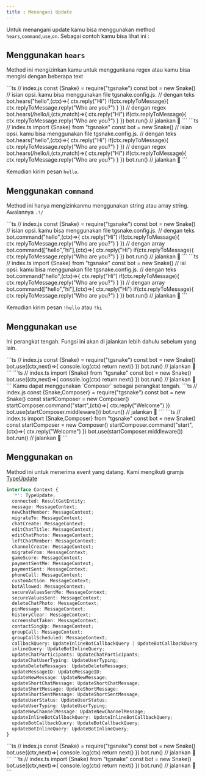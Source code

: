 ```yaml
---
title : Menangani Update
---
```


Untuk menangani update kamu bisa menggunakan method `hears`,`command`,`use`,`on`. Sebagai contoh kamu bisa lihat ini :

## Menggunakan `hears`
Method ini mengizinkan kamu untuk menggunkana regex atau kamu bisa mengisi dengan beberapa text

<TabGroup>
    <TabContent name="javascript">
    ```ts
    // index.js
    const {Snake} = require("tgsnake")
    const bot = new Snake() // isian opsi. kamu bisa menggunakan file tgsnake.config.js.
    // dengan teks
    bot.hears("hello",(ctx)=>{
      ctx.reply("Hi") 
      if(ctx.replyToMessage){ 
        ctx.replyToMessage.reply("Who are you?")
      }
    })
    // dengan regex 
    bot.hears(/hello/i,(ctx,match)=>{
      ctx.reply("Hi") 
      if(ctx.replyToMessage){ 
        ctx.replyToMessage.reply("Who are you?")
      }
    })
    bot.run() // jalankan 🐍
    ```
    </TabContent>
    <TabContent name="typescript">
    ```ts 
    // index.ts
    import {Snake} from "tgsnake"
    const bot = new Snake() // isian opsi. kamu bisa menggunakan file tgsnake.config.js.
    // dengan teks
    bot.hears("hello",(ctx)=>{
      ctx.reply("Hi") 
      if(ctx.replyToMessage){ 
        ctx.replyToMessage.reply("Who are you?")
      }
    })
    // dengan regex 
    bot.hears(/hello/i,(ctx,match)=>{
      ctx.reply("Hi") 
      if(ctx.replyToMessage){ 
        ctx.replyToMessage.reply("Who are you?")
      }
    })
    bot.run() // jalankan 🐍
    ```
    </TabContent>
</TabGroup>

Kemudian kirim pesan `hello`.

## Menggunakan `command`
Method ini hanya mengizinkanmu menggunakan string atau array string. Awalannya `.!/`

<TabGroup>
    <TabContent name="javascript">
    ```ts
    // index.js
    const {Snake} = require("tgsnake")
    const bot = new Snake() // isian opsi. kamu bisa menggunakan file tgsnake.config.js.
    // dengan teks
    bot.command("hello",(ctx)=>{
      ctx.reply("Hi") 
      if(ctx.replyToMessage){ 
        ctx.replyToMessage.reply("Who are you?")
      }
    })
    // dengan array
    bot.command(["hello","hi"],(ctx)=>{
      ctx.reply("Hi") 
      if(ctx.replyToMessage){ 
        ctx.replyToMessage.reply("Who are you?")
      }
    })
    bot.run() // jalankan 🐍
    ```
    </TabContent>
    <TabContent name="typescript">
    ```ts 
    // index.ts
    import {Snake} from "tgsnake"
    const bot = new Snake() // isi opsi. kamu bisa menggunakan file tgsnake.config.js.
    // dengan teks
    bot.command("hello",(ctx)=>{
      ctx.reply("Hi") 
      if(ctx.replyToMessage){ 
        ctx.replyToMessage.reply("Who are you?")
      }
    })
    // dengan array
    bot.command(["hello","hi"],(ctx)=>{
      ctx.reply("Hi") 
      if(ctx.replyToMessage){ 
        ctx.replyToMessage.reply("Who are you?")
      }
    })
    bot.run() // jalankan 🐍
    ```
    </TabContent>
</TabGroup>

Kemudian kirim pesan `!hello` atau `!hi`
## Menggunakan `use`
Ini perangkat tengah. Fungsi ini akan di jalankan lebih dahulu sebelum yang lain.

<TabGroup>
    <TabContent name="javascript">
    ```ts 
    // index.js
    const {Snake} = require("tgsnake")
    const bot = new Snake() 
    bot.use((ctx,next)=>{
        console.log(ctx)
        return next()
    })
    bot.run() // jalankan 🐍
    ```
    </TabContent>
    <TabContent name="typescript">
    ```ts 
    // index.ts
    import {Snake} from "tgsnake"
    const bot = new Snake() 
    bot.use((ctx,next)=>{
        console.log(ctx)
        return next()
    })
    bot.run() // jalankan 🐍
    ```
    </TabContent>
</TabGroup>
Kamu dapat menggunakan `Composer` sebagai perangkat tengah.
<TabGroup>
    <TabContent name="javascript">
    ```ts 
    // index.js
    const {Snake,Composer} = require("tgsnake")
    const bot = new Snake() 
    const startComposer = new Composer() 
    startComposer.command("start",(ctx)=>{
        ctx.reply("Welcome")
    })
    bot.use(startComposer.middleware())
    bot.run() // jalankan 🐍
    ```
    </TabContent>
    <TabContent name="typescript">
    ```ts 
    // index.ts
    import {Snake,Composer} from "tgsnake"
    const bot = new Snake() 
    const startComposer = new Composer() 
    startComposer.command("start",(ctx)=>{
        ctx.reply("Welcome")
    })
    bot.use(startComposer.middleware())
    bot.run() // jalankan 🐍
    ```
    </TabContent>
</TabGroup>

## Menggunakan `on`
Method ini untuk menerima event yang datang. Kami mengikuti gramjs [TypeUpdate](https://gram.js.org/beta/modules/tl_api.api.html#typeupdate)
```ts 
interface Context {
  '*': TypeUpdate;
  connected: ResultGetEntity;
  message: MessageContext;
  newChatMember: MessageContext;
  migrateTo: MessageContext;
  chatCreate: MessageContext;
  editChatTitle: MessageContext;
  editChatPhoto: MessageContext;
  leftChatMember: MessageContext;
  channelCreate: MessageContext;
  migrateFrom: MessageContext;
  gameScore: MessageContext;
  paymentSentMe: MessageContext;
  paymentSent: MessageContext;
  phoneCall: MessageContext;
  customAction: MessageContext;
  botAllowed: MessageContext;
  secureValuesSentMe: MessageContext;
  secureValuesSent: MessageContext;
  deleteChatPhoto: MessageContext;
  pinMessage: MessageContext;
  historyClear: MessageContext;
  screenshotTaken: MessageContext;
  contactSingUp: MessageContext;
  groupCall: MessageContext;
  groupCallScheduled: MessageContext;
  callbackQuery: UpdateInlineBotCallbackQuery | UpdateBotCallbackQuery;
  inlineQuery: UpdateBotInlineQuery;
  updateChatParticipants: UpdateChatParticipants;
  updateChatUserTyping: UpdateUserTyping;
  updateDeleteMessages: UpdateDeleteMessages;
  updateMessageID: UpdateMessageID;
  updateNewMessage: UpdateNewMessage;
  updateShortChatMessage: UpdateShortChatMessage;
  updateShortMessage: UpdateShortMessage;
  updateShortSentMessage: UpdateShortSentMessage;
  updateUserStatus: UpdateUserStatus;
  updateUserTyping: UpdateUserTyping;
  updateNewChannelMessage: UpdateNewChannelMessage;
  updateInlineBotCallbackQuery: UpdateInlineBotCallbackQuery;
  updateBotCallbackQuery: UpdateBotCallbackQuery;
  updateBotInlineQuery: UpdateBotInlineQuery;
}
```

<TabGroup>
    <TabContent name="javascript">
    ```ts 
    // index.js
    const {Snake} = require("tgsnake")
    const bot = new Snake() 
    bot.use((ctx,next)=>{
        console.log(ctx)
        return next()
    })
    bot.run() // jalankan 🐍
    ```
    </TabContent>
    <TabContent name="typescript">
    ```ts 
    // index.ts
    import {Snake} from "tgsnake"
    const bot = new Snake() 
    bot.use((ctx,next)=>{
        console.log(ctx)
        return next()
    })
    bot.run() // jalankan 🐍
    ```
    </TabContent>
</TabGroup>
